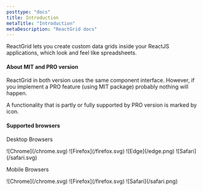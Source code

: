 ```yaml
---
posttype: "docs"
title: Introduction
metaTitle: "Introduction"
metaDescription: "ReactGrid docs"
---
```


ReactGrid lets you create custom data grids inside your ReactJS applications, which look and feel like spreadsheets.

#### About MIT and PRO version

ReactGrid in both version uses the same component interface. However, if you implement a PRO feature (using MIT package)
probably nothing will happen.

A functionality that is partly or fully supported by PRO version is marked by <i class="fas fa-rocket fa-lg"></i> icon.

#### Supported browsers

Desktop Browsers

<div class="pb-4 flex">![Chrome](/chrome.svg) ![Firefox](/firefox.svg) ![Edge](/edge.png) ![Safari](/safari.svg)</div>

Mobile Browsers

<div class="mb-5 pb-4 flex">![Chrome](/chrome.svg) ![Firefox](/firefox.svg) ![Safari](/safari.png)</div>
